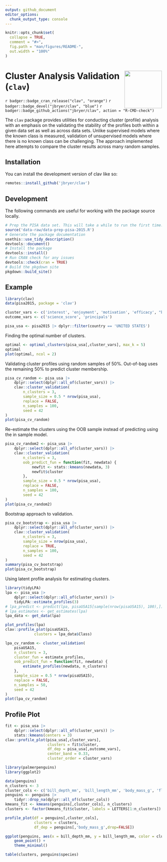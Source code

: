 ```yaml
---
output: github_document
editor_options: 
  chunk_output_type: console
---
```


<!-- README.md is generated from README.Rmd. Please edit that file -->

```r
knitr::opts_chunk$set(
  collapse = TRUE,
  comment = "#>",
  fig.path = "man/figures/README-",
  out.width = "100%"
)
```

# <a href='https://github.com/jbryer/clav'><img src='man/figures/clav1.png' align="right" width="120" /></a> Cluster Analysis Validation (`clav`)

<!-- badges: start -->
`r badger::badge_cran_release("clav", "orange")`
`r badger::badge_devel("jbryer/clav", "blue")`
`r badger::badge_github_actions("jbryer/clav", action = "R-CMD-check")`
<!-- badges: end -->

The `clav` package provides utilities for conducting cluster (profile) analysis with an emphasis on the validating the stability of the profiles both within a given data set as well as across data sets. Unlike supervised models where the known class is measured, validation of unsupervised models where there is no known class can be challenging. The approach implemented here attempts to compare the cluster results across many random samples.


## Installation

You can install the development version of clav like so:

```r
remotes::install_github('jbryer/clav')
```


## Development

The following commands are useful for working with the package source locally.

```r
# Prep the PISA data set. This will take a while to run the first time.
source('data-raw/data-prep-pisa-2015.R')
# Generate the package documentation
usethis::use_tidy_description()
devtools::document()
# Install the package
devtools::install()
# Run CRAN check for any issues
devtools::check(cran = TRUE)
# Build the pkgdown site
pkgdown::build_site()
```

## Example


```r
library(clav)
data(pisa2015, package = 'clav')

cluster_vars <- c('interest', 'enjoyment', 'motivation', 'efficacy', "belonging")
outcome_vars <- c('science_score', 'principals')

pisa_usa <- pisa2015 |> dplyr::filter(country == 'UNITED STATES')
```

Finding the optimal number of clusters.

```r
optimal <- optimal_clusters(pisa_usa[,cluster_vars], max_k = 5)
optimal
plot(optimal, ncol = 2)
```

Validating cluster profiles using random samples of 50%. Out-of-bag uses the remaining 50% to predict cluster membership.

```r
pisa_cv_random <- pisa_usa |> 
	dplyr::select(dplyr::all_of(cluster_vars)) |>
	clav::cluster_validation(
		n_clusters = 3,
		sample_size = 0.5 * nrow(pisa_usa),
		replace = FALSE,
		n_samples = 100,
		seed = 42
)
plot(pisa_cv_random)
```

Re-estimate the clusters using the OOB sample instead of predicting using the in sample model.

```r
pisa_cv_random2 <- pisa_usa |> 
	dplyr::select(dplyr::all_of(cluster_vars)) |>
	clav::cluster_validation(
		n_clusters = 3,
		oob_predict_fun = function(fit, newdata) {
			newfit <- stats::kmeans(newdata, 3)
			newfit$cluster
		},
		sample_size = 0.5 * nrow(pisa_usa),
		replace = FALSE,
		n_samples = 100,
		seed = 42
)
plot(pisa_cv_random2)
```

Bootstrap approach to validation.

```r
pisa_cv_bootstrap <- pisa_usa |> 
	dplyr::select(dplyr::all_of(cluster_vars)) |>
	clav::cluster_validation(
		n_clusters = 3,
		sample_size = nrow(pisa_usa),
		replace = TRUE,
		n_samples = 100,
		seed = 42
)
summary(pisa_cv_bootstrap)
plot(pisa_cv_bootstrap)
```

Using latent profile analysis for estimating clusters.

```r
library(tidyLPA)
lpa <- pisa_usa |> 
	dplyr::select(dplyr::all_of(cluster_vars)) |>
	tidyLPA::estimate_profiles(3)
# lpa_predict <- predict(lpa, pisaUSA15[sample(nrow(pisaUSA15), 100),])
# lpa_estimates <- get_estimates(lpa)
lpa_data <- get_data(lpa)

plot_profiles(lpa)
clav::profile_plot(pisaUSA15,
			 clusters = lpa_data$Class)

lpa_cv_random <- cluster_validation(
	pisaUSA15,
	n_clusters = 3,
	cluster_fun = estimate_profiles,
	oob_predict_fun = function(fit, newdata) {
		estimate_profiles(newdata, n_clusters)
	},
	sample_size = 0.5 * nrow(pisaUSA15),
	replace = FALSE,
	n_samples = 50,
	seed = 42
)
plot(lpa_cv_random)
```

## Profile Plot

```r
fit <- pisa_usa |> 
	dplyr::select(dplyr::all_of(cluster_vars)) |>
	stats::kmeans(centers = 3)
clav::profile_plot(pisa_usa[,cluster_vars],
				   clusters = fit$cluster,
				   df_dep = pisa_usa[,outcome_vars],
				   center_band = 0.33,
				   cluster_order = cluster_vars)
```




```r
library(palmerpenguins)
library(ggplot2)

data(penguins)
n_clusters <- 3
cluster_cols <- c('bill_depth_mm', 'bill_length_mm', 'body_mass_g', 'flipper_length_mm')
penguins <- penguins |>
	tidyr::drop_na(dplyr::all_of(cluster_cols))
kmeans_fit <- kmeans(penguins[,cluster_cols], n_clusters)
clusters <- factor(kmeans_fit$cluster, labels = LETTERS[1:n_clusters])

profile_plot(df = penguins[,cluster_cols],
			 clusters = clusters,
			 df_dep = penguins[,'body_mass_g',drop=FALSE])

ggplot(penguins, aes(x = bill_depth_mm, y = bill_length_mm, color = clusters)) +
	geom_point() + 
	theme_minimal()

table(clusters, penguins$species)

```
